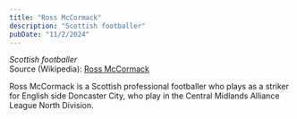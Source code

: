 ```yaml
---
title: "Ross McCormack"
description: "Scottish footballer"
pubDate: "11/2/2024"
---
```


*Scottish footballer*  
Source (Wikipedia): [Ross McCormack][1]

Ross McCormack is a Scottish professional footballer who plays as a striker for English side Doncaster City, who play in the Central Midlands Alliance League North Division.

[1]: https://en.wikipedia.org/wiki/Ross_McCormack
